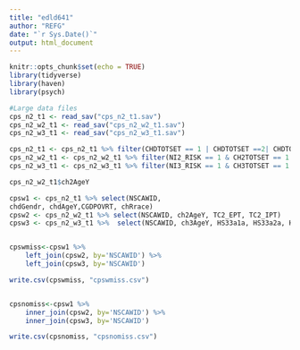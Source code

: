 ```yaml
---
title: "edld641"
author: "REFG"
date: "`r Sys.Date()`"
output: html_document
---
```


```r
knitr::opts_chunk$set(echo = TRUE)
library(tidyverse)
library(haven)
library(psych)
```
```r
#Large data files
cps_n2_t1 <- read_sav("cps_n2_t1.sav")
cps_n2_w2_t1 <- read_sav("cps_n2_w2_t1.sav")
cps_n2_w3_t1 <- read_sav("cps_n2_w3_t1.sav")

cps_n2_t1 <- cps_n2_t1 %>% filter(CHDTOTSET == 1 | CHDTOTSET ==2| CHDTOTSET ==5)
cps_n2_w2_t1 <- cps_n2_w2_t1 %>% filter(NI2_RISK == 1 & CH2TOTSET == 1 | CH2TOTSET ==2| CH2SETTING ==5)
cps_n2_w3_t1 <- cps_n2_w3_t1 %>% filter(NI3_RISK == 1 & CH3TOTSET == 1 | CH3TOTSET ==2| CH3TOTSET ==5)

cps_n2_w2_t1$ch2AgeY

cpsw1 <- cps_n2_t1 %>% select(NSCAWID, 
chdGendr, chdAgeY,CGDPOVRT, chRrace)
cpsw2 <- cps_n2_w2_t1 %>% select(NSCAWID, ch2AgeY, TC2_EPT, TC2_IPT)
cpsw3 <- cps_n2_w3_t1 %>%  select(NSCAWID, ch3AgeY, HS33a1a, HS33a2a, HS33a3a, HS33a4a, HS33a5a, HS33a6a, HS33a7a, HS33a8a, HS33a9a, HS33a10a, HS33a11a,HS33a12a, HS33a13a, HS33a14a, HS33a25a, HS33a31a, HS31h42)


cpswmiss<-cpsw1 %>%
    left_join(cpsw2, by='NSCAWID') %>%
    left_join(cpsw3, by='NSCAWID')

write.csv(cpswmiss, "cpswmiss.csv")


cpsnomiss<-cpsw1 %>%
    inner_join(cpsw2, by='NSCAWID') %>%
    inner_join(cpsw3, by='NSCAWID')

write.csv(cpsnomiss, "cpsnomiss.csv")
```


